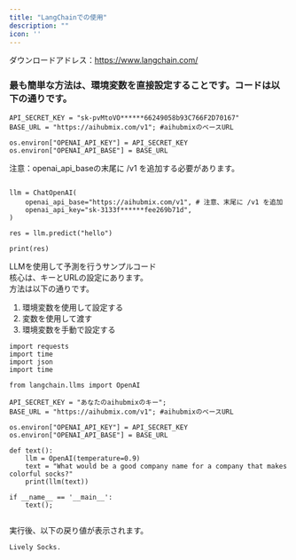 ```yaml
---
title: "LangChainでの使用"
description: ""
icon: ''
---
```


ダウンロードアドレス：https://www.langchain.com/  
### 最も簡単な方法は、環境変数を直接設定することです。コードは以下の通りです。

```
API_SECRET_KEY = "sk-pvMtoVO******66249058b93C766F2D70167"
BASE_URL = "https://aihubmix.com/v1"; #aihubmixのベースURL

os.environ["OPENAI_API_KEY"] = API_SECRET_KEY
os.environ["OPENAI_API_BASE"] = BASE_URL
```
注意：openai_api_baseの末尾に /v1 を追加する必要があります。
```from langchain.chat_models import ChatOpenAI

llm = ChatOpenAI(
    openai_api_base="https://aihubmix.com/v1", # 注意、末尾に /v1 を追加
    openai_api_key="sk-3133f******fee269b71d",
)

res = llm.predict("hello")

print(res)
```
LLMを使用して予測を行うサンプルコード  
核心は、キーとURLの設定にあります。  
方法は以下の通りです。  
1. 環境変数を使用して設定する  
2. 変数を使用して渡す  
3. 環境変数を手動で設定する     

```import os
import requests
import time
import json
import time

from langchain.llms import OpenAI

API_SECRET_KEY = "あなたのaihubmixのキー";
BASE_URL = "https://aihubmix.com/v1"; #aihubmixのベースURL

os.environ["OPENAI_API_KEY"] = API_SECRET_KEY
os.environ["OPENAI_API_BASE"] = BASE_URL

def text():
    llm = OpenAI(temperature=0.9)
    text = "What would be a good company name for a company that makes colorful socks?"
    print(llm(text))

if __name__ == '__main__':
    text();
    
```
実行後、以下の戻り値が表示されます。  
```
Lively Socks.
```